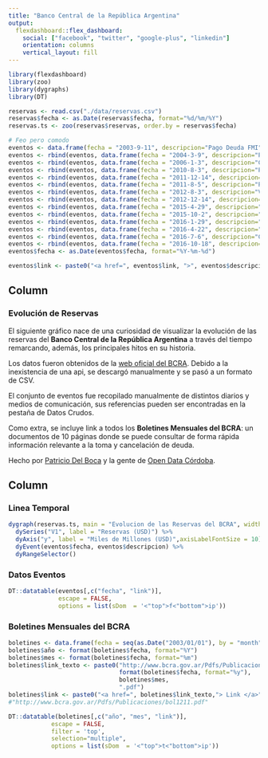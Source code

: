 ```yaml
---
title: "Banco Central de la República Argentina"
output: 
  flexdashboard::flex_dashboard:
    social: ["facebook", "twitter", "google-plus", "linkedin"]
    orientation: columns
    vertical_layout: fill
---
```


<!-- Google Analytics -->
<script>
(function(i,s,o,g,r,a,m){i['GoogleAnalyticsObject']=r;i[r]=i[r]||function(){
(i[r].q=i[r].q||[]).push(arguments)},i[r].l=1*new Date();a=s.createElement(o),
m=s.getElementsByTagName(o)[0];a.async=1;a.src=g;m.parentNode.insertBefore(a,m)
})(window,document,'script','https://www.google-analytics.com/analytics.js','ga');

ga('create', 'UA-50868918-2', 'auto');
ga('send', 'pageview');
</script>
<!-- End Google Analytics -->

```r
library(flexdashboard)
library(zoo)
library(dygraphs)
library(DT)
```

```r
reservas <- read.csv("./data/reservas.csv")
reservas$fecha <- as.Date(reservas$fecha, format="%d/%m/%Y")
reservas.ts <- zoo(reservas$reservas, order.by = reservas$fecha)

# Feo pero comodo
eventos <- data.frame(fecha = "2003-9-11", descripcion="Pago Deuda FMI", link="http://tapas.clarin.com/tapa.html#20030911", stringsAsFactors = F)
eventos <- rbind(eventos, data.frame(fecha = "2004-3-9", descripcion="Pago Deuda FMI", link="http://tapas.clarin.com/tapa.html#20040310"))
eventos <- rbind(eventos, data.frame(fecha = "2006-1-3", descripcion="Cancelacion Deuda FMI", link="http://www.lanacion.com.ar/769528-se-cancelo-la-deuda-con-el-fondo-monetario"))
eventos <- rbind(eventos, data.frame(fecha = "2010-8-3", descripcion="Pago BODEN 2012", link="http://www.bcra.gov.ar/Pdfs/Publicaciones/bol0810.pdf"))
eventos <- rbind(eventos, data.frame(fecha = "2011-12-14", descripcion="Pago Deuda Publica", link="http://www.bcra.gov.ar/Pdfs/Publicaciones/bol0811.pdf"))
eventos <- rbind(eventos, data.frame(fecha = "2011-8-5", descripcion="Pago BODEN 2012", link="http://www.bcra.gov.ar/Pdfs/Publicaciones/bol1211.pdf"))
eventos <- rbind(eventos, data.frame(fecha = "2012-8-3", descripcion="Vencimiento BODEN 2012", link="http://www.ambito.com/648402-economia-efectivizo-el-pago-del-boden-2012"))
eventos <- rbind(eventos, data.frame(fecha = "2012-12-14", descripcion="Pago Cupon PBI", link="http://www.lanacion.com.ar/1537303-el-pais-pago-el-cupon-pbi-y-cayeron-las-reservas"))
eventos <- rbind(eventos, data.frame(fecha = "2015-4-29", descripcion="Colocacion YPF + BONAR 2024", link="http://www.lanacion.com.ar/1788694-las-reservas-del-banco-central-tocaron-su-mayor-nivel-en-18-meses"))
eventos <- rbind(eventos, data.frame(fecha = "2015-10-2", descripcion="Cancelacion BODEN 2015", link="http://economygeeks.com/las-reservas-se-desploman-casi-20-en-octubre-mientras-el-bcra-ajusta-el-cepo/"))
eventos <- rbind(eventos, data.frame(fecha = "2016-1-29", descripcion="Prestamo Puente de Bancos Privados", link="http://www.cronista.com/finanzasmercados/Reservas-el-BCRA-consiguio-un-prestamo-puente-de-bancos-privados-por-us-5.000-millones-20160129-0084.html"))
eventos <- rbind(eventos, data.frame(fecha = "2016-4-22", descripcion="Colocacion Deuda pago Fondos Buitres", link="http://www.ambito.com/836372-tras-la-colocacion-las-reservas-subieron-us-6600-millones"))
eventos <- rbind(eventos, data.frame(fecha = "2016-7-6", descripcion="Colocacion Deuda", link="http://www.bcra.gov.ar/Pdfs/Publicaciones/bol0716.pdf"))
eventos <- rbind(eventos, data.frame(fecha = "2016-10-18", descripcion="Emision de Deuda", link="https://www.atrasdevos.com/2016/10/19/agresivo-plan-de-deuda-el-gobierno-emitio-145-mil-millones-solo-en-el-mes-de-octubre/"))
eventos$fecha <- as.Date(eventos$fecha, format="%Y-%m-%d")

eventos$link <- paste0("<a href=", eventos$link, ">", eventos$descripcion,"</a>")

```


Column {data-width=250}
-----------------------------------------------------------------------

### Evolución de Reservas

El siguiente gráfico nace de una curiosidad de visualizar la evolución de las reservas del **Banco Central de la República Argentina** a través del tiempo remarcando, además, los principales hitos en su historia.

Los datos fueron obtenidos de la [web oficial del BCRA](http://www.bcra.gov.ar/PublicacionesEstadisticas/Principales_variables_datos.asp?descri=1&fecha=Fecha_Serie&campo=Res_Int_BCRA). Debido a la inexistencia de una api, se descargó manualmente y se pasó a un formato de CSV.

El conjunto de eventos fue recopilado manualmente de distintos diarios y medios de comunicación, sus referencias pueden ser encontradas en la pestaña de Datos Crudos.

Como extra, se incluye link a todos los **Boletines Mensuales del BCRA**: un documentos de 10 páginas donde se puede consultar de forma rápida información relevante a la toma y cancelación de deuda.

Hecho por [Patricio Del Boca](https://twitter.com/pdelboca) y la gente de [Open Data Córdoba](http://opendatacordoba.org).

Column {data-width=750, .tabset}
-----------------------------------------------------------------------

### Linea Temporal

```r
dygraph(reservas.ts, main = "Evolucion de las Reservas del BCRA", width = "100%") %>%
  dySeries("V1", label = "Reservas (USD)") %>%
  dyAxis("y", label = "Miles de Millones (USD)",axisLabelFontSize = 10) %>%
  dyEvent(eventos$fecha, eventos$descripcion) %>%
  dyRangeSelector()
```

### Datos Eventos

```r
DT::datatable(eventos[,c("fecha", "link")], 
              escape = FALSE,
              options = list(sDom  = '<"top">f<"bottom">ip'))
```

### Boletines Mensuales del BCRA

```r
boletines <- data.frame(fecha = seq(as.Date("2003/01/01"), by = "month", length.out = 156))
boletines$año <- format(boletines$fecha, format="%Y")
boletines$mes <- format(boletines$fecha, format="%m")
boletines$link_texto <- paste0("http://www.bcra.gov.ar/Pdfs/Publicaciones/bol",
                               format(boletines$fecha, format="%y"),
                               boletines$mes,
                               ".pdf")
boletines$link <- paste0("<a href=", boletines$link_texto,"> Link </a>")
#"http://www.bcra.gov.ar/Pdfs/Publicaciones/bol1211.pdf"

DT::datatable(boletines[,c("año", "mes", "link")], 
            escape = FALSE, 
            filter = 'top', 
            selection="multiple",
            options = list(sDom  = '<"top">t<"bottom">ip'))
```
